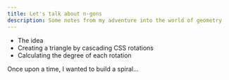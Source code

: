 ```yaml
---
title: Let's talk about n-gons
description: Some notes from my adventure into the world of geometry
---
```


- The idea
- Creating a triangle by cascading CSS rotations
- Calculating the degree of each rotation

Once upon a time, I wanted to build a spiral...
